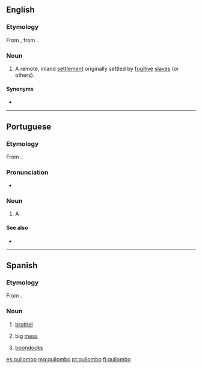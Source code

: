 ==English==
{{wikipedia}}

===Etymology===
From {{etyl|pt|en}} {{term|quilombo|lang=pt}}, from {{etyl|kmb|en}} {{term|kilombo|lang=kmb}}.

===Noun===
{{en-noun}}

# {{context|historical|in Brazil|lang=en}} A remote, inland [[settlement]] originally settled by [[fugitive]] [[slave]]s (or others).

====Synonyms====
* {{l/en|palenque}}

----
==Portuguese==
===Etymology===
From {{etyl|kmb|pt}} {{term|kilombo|lang=kmb}}.
===Pronunciation===
* {{a|Brazil}} {{IPA|[kiˈlõbu]|lang=pt}}
===Noun===
{{pt-noun|m}}

# A {{l/en|quilombo}}

====See also====
* {{l/pt|mocambo}}

----
==Spanish==
===Etymology===
From {{etyl|pt|es}} {{term|quilombo|lang=pt}}.
===Noun===
{{es-noun|m}}

# {{cx|Argentina|lang=es}} [[brothel]]
# {{cx|Argentina|lang=es}} big [[mess]]
# {{cx|Venezuela|lang=es}} [[boondocks]]

[[es:quilombo]]
[[mg:quilombo]]
[[pt:quilombo]]
[[fi:quilombo]]
